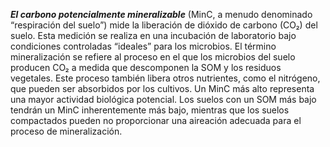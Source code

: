 ***El carbono potencialmente mineralizable*** (MinC, a menudo denominado
"respiración del suelo") mide la liberación de dióxido de carbono (CO₂) del
suelo. Esta medición se realiza en una incubación de laboratorio bajo
condiciones controladas "ideales" para los microbios. El término mineralización
se refiere al proceso en el que los microbios del suelo producen CO₂ a medida
que descomponen la SOM y los residuos vegetales. Este proceso también libera
otros nutrientes, como el nitrógeno, que pueden ser absorbidos por los cultivos.
Un MinC más alto representa una mayor actividad biológica potencial. Los suelos
con un SOM más bajo tendrán un MinC inherentemente más bajo, mientras que los
suelos compactados pueden no proporcionar una aireación adecuada para el proceso
de mineralización.
